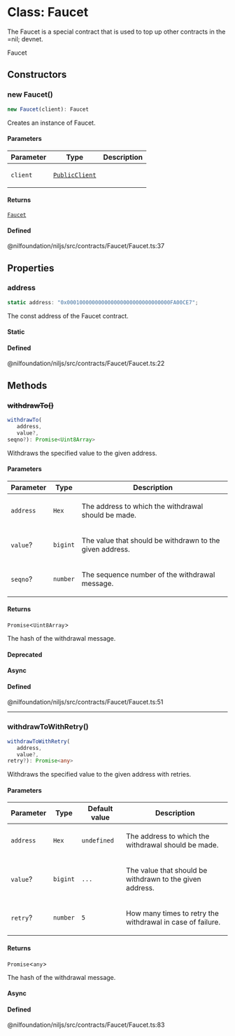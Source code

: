 # Class: Faucet

The Faucet is a special contract that is used to top up other contracts in the =nil; devnet.

 Faucet

## Constructors

### new Faucet()

```ts
new Faucet(client): Faucet
```

Creates an instance of Faucet.

#### Parameters

<table>
<thead>
<tr>
<th>Parameter</th>
<th>Type</th>
<th>Description</th>
</tr>
</thead>
<tbody>
<tr>
<td>

`client`

</td>
<td>

[`PublicClient`](PublicClient.mdx)

</td>
<td>

</td>
</tr>
</tbody>
</table>

#### Returns

[`Faucet`](Faucet.mdx)

#### Defined  
@nilfoundation/niljs/src/contracts/Faucet/Faucet.ts:37

## Properties

### address

```ts
static address: "0x000100000000000000000000000000000FA00CE7";
```

The const address of the Faucet contract.

#### Static

#### Defined  
@nilfoundation/niljs/src/contracts/Faucet/Faucet.ts:22

## Methods

### ~~withdrawTo()~~

```ts
withdrawTo(
   address, 
   value?, 
seqno?): Promise<Uint8Array>
```

Withdraws the specified value to the given address.

#### Parameters

<table>
<thead>
<tr>
<th>Parameter</th>
<th>Type</th>
<th>Description</th>
</tr>
</thead>
<tbody>
<tr>
<td>

`address`

</td>
<td>

`Hex`

</td>
<td>

The address to which the withdrawal should be made.

</td>
</tr>
<tr>
<td>

`value`?

</td>
<td>

`bigint`

</td>
<td>

The value that should be withdrawn to the given address.

</td>
</tr>
<tr>
<td>

`seqno`?

</td>
<td>

`number`

</td>
<td>

The sequence number of the withdrawal message.

</td>
</tr>
</tbody>
</table>

#### Returns

`Promise`\<`Uint8Array`\>

The hash of the withdrawal message.

#### Deprecated

#### Async

#### Defined  
@nilfoundation/niljs/src/contracts/Faucet/Faucet.ts:51

***

### withdrawToWithRetry()

```ts
withdrawToWithRetry(
   address, 
   value?, 
retry?): Promise<any>
```

Withdraws the specified value to the given address with retries.

#### Parameters

<table>
<thead>
<tr>
<th>Parameter</th>
<th>Type</th>
<th>Default value</th>
<th>Description</th>
</tr>
</thead>
<tbody>
<tr>
<td>

`address`

</td>
<td>

`Hex`

</td>
<td>

`undefined`

</td>
<td>

The address to which the withdrawal should be made.

</td>
</tr>
<tr>
<td>

`value`?

</td>
<td>

`bigint`

</td>
<td>

`...`

</td>
<td>

The value that should be withdrawn to the given address.

</td>
</tr>
<tr>
<td>

`retry`?

</td>
<td>

`number`

</td>
<td>

`5`

</td>
<td>

How many times to retry the withdrawal in case of failure.

</td>
</tr>
</tbody>
</table>

#### Returns

`Promise`\<`any`\>

The hash of the withdrawal message.

#### Async

#### Defined  
@nilfoundation/niljs/src/contracts/Faucet/Faucet.ts:83

